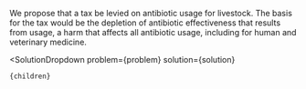 

We propose that a tax be levied on antibiotic usage for livestock. The basis for the tax would be the depletion of antibiotic effectiveness that results from usage, a harm that affects all antibiotic usage, including for human and veterinary medicine.

  <SolutionDropdown 
    problem={problem} 
    solution={solution}
  >
    {children}
  </SolutionDropdown>